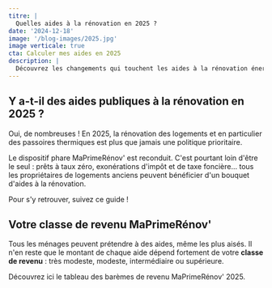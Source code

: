 ```yaml
---
titre: |
  Quelles aides à la rénovation en 2025 ?
date: '2024-12-18'
image: '/blog-images/2025.jpg'
image verticale: true
cta: Calculer mes aides en 2025
description: |
  Découvrez les changements qui touchent les aides à la rénovation énergétique en 2025. L'essentiel des aides, dont MaPrimeRénov', est maintentu. On fait le point.
---
```



## Y a-t-il des aides publiques à la rénovation en 2025 ?

Oui, de nombreuses ! En 2025, la rénovation des logements et en particulier des passoires thermiques est plus que jamais une politique prioritaire.

Le dispositif phare MaPrimeRénov' est reconduit. C'est pourtant loin d'être le seul : prêts à taux zéro, exonérations d'impôt et de taxe foncière... tous les propriétaires de logements anciens peuvent bénéficier d'un bouquet d'aides à la rénovation.

Pour s'y retrouver, suivez ce guide !

## Votre classe de revenu MaPrimeRénov'

Tous les ménages peuvent prétendre à des aides, même les plus aisés. Il n'en reste que le montant de chaque aide dépend fortement de votre **classe de revenu** : très modeste, modeste, intermédiaire ou supérieure.

Découvrez ici le tableau des barèmes de revenu MaPrimeRénov' 2025.

<TableauRevenus />
